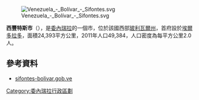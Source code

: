 [[Image:Venezuela_-_Bolívar_-_Sifontes.svg|right]]

'''西豐特斯市'''（{{lang-es|Municipio Sifontes}}），是[[委內瑞拉|委內瑞拉]]的一個市，位於該國西部[[玻利瓦爾州|玻利瓦爾州]]，首府設於[[埃爾多拉多_(委內瑞拉)|埃爾多拉多]]，面積24,393平方公里，2011年人口49,384，人口密度為每平方公里2.0人。

==參考資料==
*[http://sifontes-bolivar.gob.ve/ sifontes-bolivar.gob.ve]{{dead link|date=2018年1月 |bot=InternetArchiveBot |fix-attempted=yes }} {{es icon}}

{{Venezuela-geo-stub}}
[[Category:委內瑞拉行政區劃|Category:委內瑞拉行政區劃]]